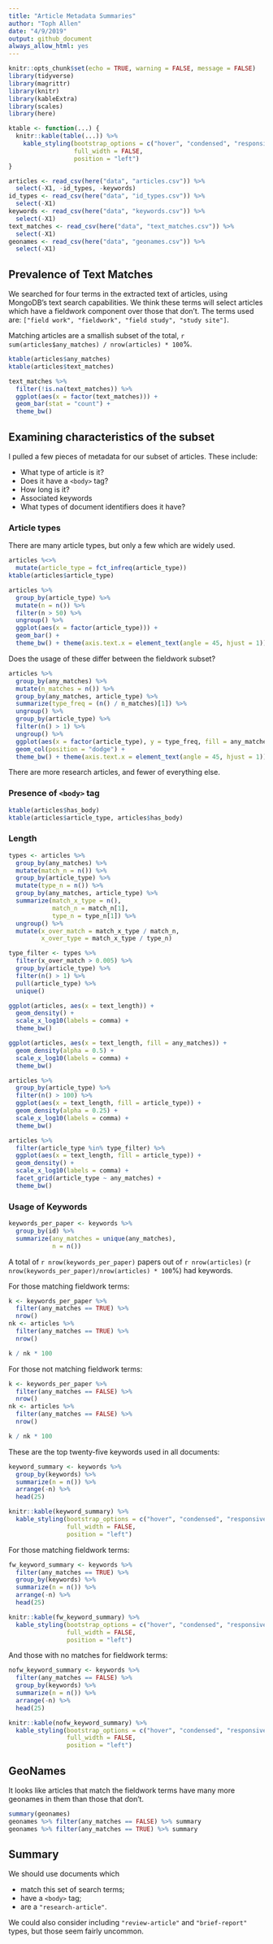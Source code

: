 ```yaml
---
title: "Article Metadata Summaries"
author: "Toph Allen"
date: "4/9/2019"
output: github_document
always_allow_html: yes
---
```


```r
knitr::opts_chunk$set(echo = TRUE, warning = FALSE, message = FALSE)
library(tidyverse)
library(magrittr)
library(knitr)
library(kableExtra)
library(scales)
library(here)

ktable <- function(...) {
  knitr::kable(table(...)) %>%
    kable_styling(bootstrap_options = c("hover", "condensed", "responsive"),
                  full_width = FALSE,
                  position = "left")
}
```

```r
articles <- read_csv(here("data", "articles.csv")) %>%
  select(-X1, -id_types, -keywords)
id_types <- read_csv(here("data", "id_types.csv")) %>%
  select(-X1)
keywords <- read_csv(here("data", "keywords.csv")) %>%
  select(-X1)
text_matches <- read_csv(here("data", "text_matches.csv")) %>%
  select(-X1)
geonames <- read_csv(here("data", "geonames.csv")) %>%
  select(-X1)
```


## Prevalence of Text Matches

We searched for four terms in the extracted text of articles, using MongoDB's text search capabilities. We think these terms will select articles which have a fieldwork component over those that don't. The terms used are: `["field work", "fieldwork", "field study", "study site"]`.

Matching articles are a smallish subset of the total, `r sum(articles$any_matches) / nrow(articles) * 100`%.

```r
ktable(articles$any_matches)
ktable(articles$text_matches)
```

```r
text_matches %>%
  filter(!is.na(text_matches)) %>%
  ggplot(aes(x = factor(text_matches))) +
  geom_bar(stat = "count") +
  theme_bw()
```

## Examining characteristics of the subset

I pulled a few pieces of metadata for our subset of articles. These include:

- What type of article is it?
- Does it have a `<body>` tag?
- How long is it?
- Associated keywords
- What types of document identifiers does it have?

### Article types

There are many article types, but only a few which are widely used.

```r
articles %<>%
  mutate(article_type = fct_infreq(article_type))
ktable(articles$article_type)
```

```r
articles %>% 
  group_by(article_type) %>%
  mutate(n = n()) %>%
  filter(n > 50) %>%
  ungroup() %>%
  ggplot(aes(x = factor(article_type))) +
  geom_bar() +
  theme_bw() + theme(axis.text.x = element_text(angle = 45, hjust = 1))
```

Does the usage of these differ between the fieldwork subset?

```r
articles %>% 
  group_by(any_matches) %>%
  mutate(n_matches = n()) %>%
  group_by(any_matches, article_type) %>%
  summarize(type_freq = (n() / n_matches)[1]) %>%
  ungroup() %>%
  group_by(article_type) %>%
  filter(n() > 1) %>%
  ungroup() %>%
  ggplot(aes(x = factor(article_type), y = type_freq, fill = any_matches)) +
  geom_col(position = "dodge") +
  theme_bw() + theme(axis.text.x = element_text(angle = 45, hjust = 1))
```

There are more research articles, and fewer of everything else.

### Presence of `<body>` tag

```r
ktable(articles$has_body)
ktable(articles$article_type, articles$has_body)
```

### Length

```r
types <- articles %>%
  group_by(any_matches) %>%
  mutate(match_n = n()) %>%
  group_by(article_type) %>%
  mutate(type_n = n()) %>%
  group_by(any_matches, article_type) %>%
  summarize(match_x_type = n(),
            match_n = match_n[1],
            type_n = type_n[1]) %>%
  ungroup() %>%
  mutate(x_over_match = match_x_type / match_n,
         x_over_type = match_x_type / type_n)

type_filter <- types %>%
  filter(x_over_match > 0.005) %>%
  group_by(article_type) %>%
  filter(n() > 1) %>%
  pull(article_type) %>%
  unique()
```

```r
ggplot(articles, aes(x = text_length)) +
  geom_density() +
  scale_x_log10(labels = comma) +
  theme_bw()

ggplot(articles, aes(x = text_length, fill = any_matches)) +
  geom_density(alpha = 0.5) +
  scale_x_log10(labels = comma) +
  theme_bw()

articles %>%
  group_by(article_type) %>%
  filter(n() > 100) %>%
  ggplot(aes(x = text_length, fill = article_type)) +
  geom_density(alpha = 0.25) +
  scale_x_log10(labels = comma) +
  theme_bw()

articles %>%
  filter(article_type %in% type_filter) %>%
  ggplot(aes(x = text_length, fill = article_type)) +
  geom_density() +
  scale_x_log10(labels = comma) +
  facet_grid(article_type ~ any_matches) +
  theme_bw()
```


### Usage of Keywords

```r
keywords_per_paper <- keywords %>%
  group_by(id) %>%
  summarize(any_matches = unique(any_matches),
            n = n())
```

A total of `r nrow(keywords_per_paper)` papers out of `r nrow(articles)` (`r nrow(keywords_per_paper)/nrow(articles) * 100`%) had keywords.

For those matching fieldwork terms:

```r
k <- keywords_per_paper %>%
  filter(any_matches == TRUE) %>%
  nrow()
nk <- articles %>%
  filter(any_matches == TRUE) %>%
  nrow()

k / nk * 100
```

For those not matching fieldwork terms:

```r
k <- keywords_per_paper %>%
  filter(any_matches == FALSE) %>%
  nrow()
nk <- articles %>%
  filter(any_matches == FALSE) %>%
  nrow()

k / nk * 100
```

These are the top twenty-five keywords used in all documents:

```r
keyword_summary <- keywords %>%
  group_by(keywords) %>%
  summarize(n = n()) %>%
  arrange(-n) %>%
  head(25)

knitr::kable(keyword_summary) %>%
  kable_styling(bootstrap_options = c("hover", "condensed", "responsive"),
                full_width = FALSE,
                position = "left")
```

For those matching fieldwork terms:

```r
fw_keyword_summary <- keywords %>%
  filter(any_matches == TRUE) %>%
  group_by(keywords) %>%
  summarize(n = n()) %>%
  arrange(-n) %>%
  head(25)

knitr::kable(fw_keyword_summary) %>%
  kable_styling(bootstrap_options = c("hover", "condensed", "responsive"),
                full_width = FALSE,
                position = "left")
```

And those with no matches for fieldwork terms:

```r
nofw_keyword_summary <- keywords %>%
  filter(any_matches == FALSE) %>%
  group_by(keywords) %>%
  summarize(n = n()) %>%
  arrange(-n) %>%
  head(25)

knitr::kable(nofw_keyword_summary) %>%
  kable_styling(bootstrap_options = c("hover", "condensed", "responsive"),
                full_width = FALSE,
                position = "left")
```


## GeoNames

It looks like articles that match the fieldwork terms have many more geonames in them than those that don't.

```r
summary(geonames)
geonames %>% filter(any_matches == FALSE) %>% summary
geonames %>% filter(any_matches == TRUE) %>% summary
```


## Summary

We should use documents which

- match this set of search terms;
- have a `<body>` tag;
- are a `"research-article"`.

We could also consider including `"review-article"` and `"brief-report"` types, but those seem fairly uncommon.